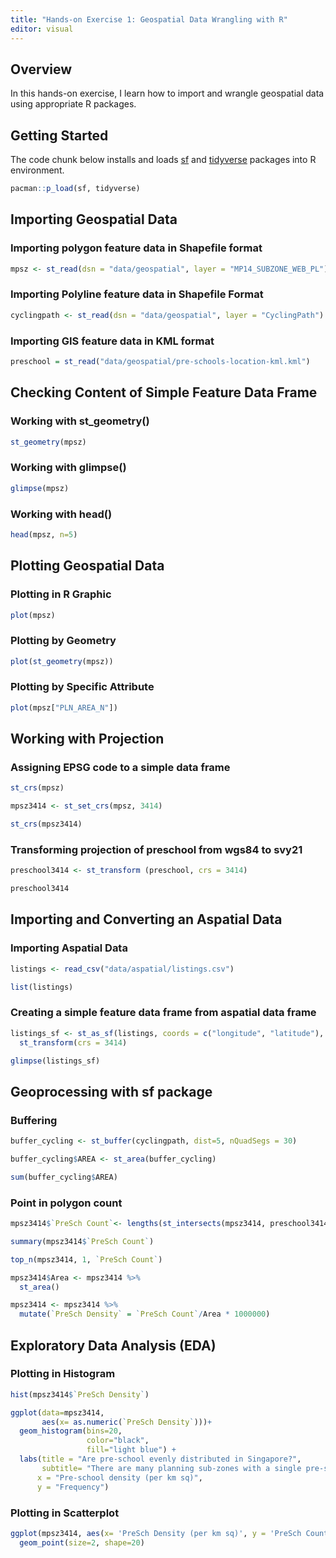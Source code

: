 ```yaml
---
title: "Hands-on Exercise 1: Geospatial Data Wrangling with R"
editor: visual
---
```


## Overview

In this hands-on exercise, I learn how to import and wrangle geospatial data using appropriate R packages.

## Getting Started

The code chunk below installs and loads [sf](https://r-spatial.github.io/sf/) and [tidyverse](https://www.tidyverse.org/packages/) packages into R environment.

```r
pacman::p_load(sf, tidyverse)
```

## Importing Geospatial Data

### Importing polygon feature data in Shapefile format

```r
mpsz <- st_read(dsn = "data/geospatial", layer = "MP14_SUBZONE_WEB_PL")
```

### Importing Polyline feature data in Shapefile Format

```r
cyclingpath <- st_read(dsn = "data/geospatial", layer = "CyclingPath")
```

### Importing GIS feature data in KML format

```r
preschool = st_read("data/geospatial/pre-schools-location-kml.kml")
```

## Checking Content of Simple Feature Data Frame

### Working with st_geometry()

```r
st_geometry(mpsz)
```

### Working with glimpse()

```r
glimpse(mpsz)
```

### Working with head()

```r
head(mpsz, n=5)
```

## Plotting Geospatial Data

### Plotting in R Graphic

```r
plot(mpsz)
```

### Plotting by Geometry

```r
plot(st_geometry(mpsz))
```

### Plotting by Specific Attribute

```r
plot(mpsz["PLN_AREA_N"])
```

## Working with Projection

### Assigning EPSG code to a simple data frame

```r
st_crs(mpsz)

mpsz3414 <- st_set_crs(mpsz, 3414) 

st_crs(mpsz3414)

```

### Transforming projection of preschool from wgs84 to svy21

```r
preschool3414 <- st_transform (preschool, crs = 3414)

preschool3414
```

## Importing and Converting an Aspatial Data

### Importing Aspatial Data

```r

listings <- read_csv("data/aspatial/listings.csv")

list(listings)
```

### Creating a simple feature data frame from aspatial data frame

```r
listings_sf <- st_as_sf(listings, coords = c("longitude", "latitude"), crs=4326) %>%
  st_transform(crs = 3414)

glimpse(listings_sf)
```

## Geoprocessing with sf package

### Buffering

```r
buffer_cycling <- st_buffer(cyclingpath, dist=5, nQuadSegs = 30)

buffer_cycling$AREA <- st_area(buffer_cycling)

sum(buffer_cycling$AREA)
```

### Point in polygon count

```r
mpsz3414$`PreSch Count`<- lengths(st_intersects(mpsz3414, preschool3414)) 

summary(mpsz3414$`PreSch Count`)

top_n(mpsz3414, 1, `PreSch Count`)

mpsz3414$Area <- mpsz3414 %>%
  st_area()

mpsz3414 <- mpsz3414 %>%
  mutate(`PreSch Density` = `PreSch Count`/Area * 1000000)

```

## Exploratory Data Analysis (EDA)

### Plotting in Histogram

```r

hist(mpsz3414$`PreSch Density`)

ggplot(data=mpsz3414, 
       aes(x= as.numeric(`PreSch Density`)))+
  geom_histogram(bins=20, 
                 color="black", 
                 fill="light blue") +
  labs(title = "Are pre-school evenly distributed in Singapore?",
       subtitle= "There are many planning sub-zones with a single pre-school, on the other hand, \nthere are two planning sub-zones with at least 20 pre-schools",
      x = "Pre-school density (per km sq)",
      y = "Frequency")
```

### Plotting in Scatterplot

```r

ggplot(mpsz3414, aes(x= 'PreSch Density (per km sq)', y = 'PreSch Count')) + 
  geom_point(size=2, shape=20)
```
